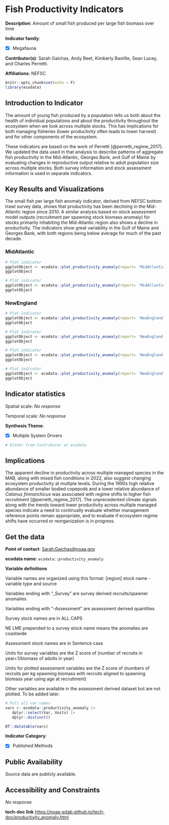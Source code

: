 # Fish Productivity Indicators {#productivity_anomaly}

**Description**: Amount of small fish produced per large fish biomass over time

**Indicator family**: 

- [X] Megafauna


**Contributor(s)**: Sarah Gaichas, Andy Beet, Kimberly Bastille, Sean Lucey, and Charles Perretti.

**Affiliations**: NEFSC

```{r echo=FALSE}
knitr::opts_chunk$set(echo = F)
library(ecodata)
```
## Introduction to Indicator
The amount of young fish produced by a population tells us both about the health of individual populations and about the productivity throughout the ecosystem when we look across multiple stocks. This has implications for both managing fisheries (lower productivity often leads to lower harvest) and for other components of the ecosystem. 

These indicators are based on the work of Perretti [@perretti_regime_2017]. We updated the data used in that analysis to describe patterns of aggregate fish productivity in the Mid-Atlantic, Georges Bank, and Gulf of Maine by evaluating changes in reproductive output relative to adult population size across multiple stocks. Both survey information and stock assessment information is used in separate indicators.

## Key Results and Visualizations
The small fish per large fish anomaly indicator, derived from NEFSC bottom trawl survey data, shows that productivity has been declining in the Mid-Atlantic region since 2010.  A similar analysis based on stock assessment model outputs (recruitment per spawning stock biomass anomaly) for stocks primarily inhabiting the Mid-Atlantic region also shows a decline in productivity. The indicators show great variability in the Gulf of Maine and Georges Bank, with both regions being below average for much of the past decade.

### MidAtlantic

```{r plot_productivity_anomalyMidAtlanticanomalyMAB}
# Plot indicator
ggplotObject <- ecodata::plot_productivity_anomaly(report= 'MidAtlantic', varName= 'anomaly' ,EPU= 'MAB')
ggplotObject
```

```{r plot_productivity_anomalyMidAtlanticassessmentMAB}
# Plot indicator
ggplotObject <- ecodata::plot_productivity_anomaly(report= 'MidAtlantic', varName= 'assessment' ,EPU= 'MAB')
ggplotObject
```

### NewEngland

```{r plot_productivity_anomalyNewEnglandanomalyGB}
# Plot indicator
ggplotObject <- ecodata::plot_productivity_anomaly(report= 'NewEngland', varName= 'anomaly' ,EPU= 'GB')
ggplotObject
```

```{r plot_productivity_anomalyNewEnglandanomalyGOM}
# Plot indicator
ggplotObject <- ecodata::plot_productivity_anomaly(report= 'NewEngland', varName= 'anomaly' ,EPU= 'GOM')
ggplotObject
```

```{r plot_productivity_anomalyNewEnglandassessmentGB}
# Plot indicator
ggplotObject <- ecodata::plot_productivity_anomaly(report= 'NewEngland', varName= 'assessment' ,EPU= 'GB')
ggplotObject
```

```{r plot_productivity_anomalyNewEnglandassessmentGOM}
# Plot indicator
ggplotObject <- ecodata::plot_productivity_anomaly(report= 'NewEngland', varName= 'assessment' ,EPU= 'GOM')
ggplotObject
```


## Indicator statistics 
Spatial scale: _No response_

Temporal scale: _No response_

**Synthesis Theme**:

- [X] Multiple System Drivers


```{r autostats_productivity_anomaly}
# Either from Contributor or ecodata
```

## Implications
The apparent decline in productivity across multiple managed species in the MAB, along with mixed fish conditions in 2022, also suggest changing ecosystem productivity at multiple levels. During the 1990s high relative abundance of smaller bodied copepods and a lower relative abundance of *Calanus finmarchicus* was associated with regime shifts to higher fish recruitment [@perretti_regime_2017]. The unprecedented climate signals along with the trends toward lower productivity across multiple managed species indicate a need to continually evaluate whether management reference points remain appropriate, and to evaluate if ecosystem regime shifts have occurred or reorganization is in progress.

## Get the data

**Point of contact**: [Sarah.Gaichas@noaa.gov](mailto:Sarah.Gaichas@noaa.gov){.email}

**ecodata name**: `ecodata::productivity_anomaly`

**Variable definitions**

Variable names are organized using this format: [region] stock name - variable type and source  
Variables ending with "_Survey" are survey derived recruits/spawner anomalies 
Variables ending with "-Assessment" are assessment derived quantities 
Survey stock names are in ALL CAPS 
NE LME prepended to a survey stock name means the anomalies are coastwide 
Assessment stock names are in Sentence case  
Units for survey variables are the Z score of (number of recruits in year+1/biomass of adults in year) 
Units for plotted assessment variables are the Z score of (numbers of recruits per kg spawning biomass with recruits aligned to spawning biomass year using age at recruitment) 
Other variables are available in the assessment derived dataset but are not plotted. To be added later.

```{r vars_productivity_anomaly}
# Pull all var names
vars <- ecodata::productivity_anomaly |>
   dplyr::select(Var, Units) |>
   dplyr::distinct()

DT::datatable(vars)
```
**Indicator Category**:

- [X] Published Methods


## Public Availability

Source data are publicly available.

## Accessibility and Constraints

_No response_

**tech-doc link**
<https://noaa-edab.github.io/tech-doc/productivity_anomaly.html>

